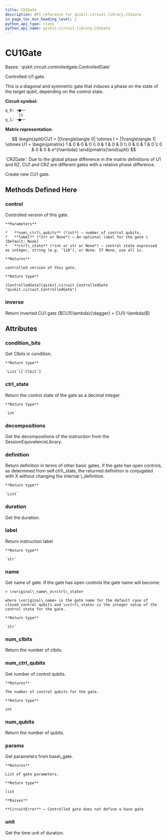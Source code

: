 ```yaml
---
title: CU1Gate
description: API reference for qiskit.circuit.library.CU1Gate
in_page_toc_min_heading_level: 1
python_api_type: class
python_api_name: qiskit.circuit.library.CU1Gate
---
```


# CU1Gate

<Class id="qiskit.circuit.library.CU1Gate" isDedicatedPage={true} github="https://github.com/qiskit/qiskit/tree/stable/0.20/qiskit/circuit/library/standard_gates/u1.py" signature="CU1Gate(theta, label=None, ctrl_state=None)">
  Bases: `qiskit.circuit.controlledgate.ControlledGate`

  Controlled-U1 gate.

  This is a diagonal and symmetric gate that induces a phase on the state of the target qubit, depending on the control state.

  **Circuit symbol:**

  ```python
  q_0: ─■──
        │λ
  q_1: ─■──
  ```

  **Matrix representation:**

$$
\begin{split}CU1 =
|0\rangle\langle 0| \otimes I + |1\rangle\langle 1| \otimes U1 =
\begin{pmatrix}
1 & 0 & 0 & 0 \\
0 & 1 & 0 & 0 \\
0 & 0 & 1 & 0 \\
0 & 0 & 0 & e^{i\lambda}
\end{pmatrix}\end{split}
$$

  <Admonition title="See also" type="note">
    `CRZGate`: Due to the global phase difference in the matrix definitions of U1 and RZ, CU1 and CRZ are different gates with a relative phase difference.
  </Admonition>

  Create new CU1 gate.

  ## Methods Defined Here

  ### control

  <Function id="qiskit.circuit.library.CU1Gate.control" name="control" signature="CU1Gate.control(num_ctrl_qubits=1, label=None, ctrl_state=None)">
    Controlled version of this gate.

    **Parameters**

    *   **num\_ctrl\_qubits** (*int*) – number of control qubits.
    *   **label** (*str or None*) – An optional label for the gate \[Default: None]
    *   **ctrl\_state** (*int or str or None*) – control state expressed as integer, string (e.g. ‘110’), or None. If None, use all 1s.

    **Returns**

    controlled version of this gate.

    **Return type**

    [ControlledGate](qiskit.circuit.ControlledGate "qiskit.circuit.ControlledGate")
  </Function>

  ### inverse

  <Function id="qiskit.circuit.library.CU1Gate.inverse" name="inverse" signature="CU1Gate.inverse()">
    Return inverted CU1 gate ($CU1(\lambda){\dagger} = CU1(-\lambda)$)
  </Function>

  ## Attributes

  ### condition\_bits

  <Attribute id="qiskit.circuit.library.CU1Gate.condition_bits" name="condition_bits">
    Get Clbits in condition.

    **Return type**

    `List`\[`Clbit`]
  </Attribute>

  ### ctrl\_state

  <Attribute id="qiskit.circuit.library.CU1Gate.ctrl_state" name="ctrl_state">
    Return the control state of the gate as a decimal integer.

    **Return type**

    `int`
  </Attribute>

  ### decompositions

  <Attribute id="qiskit.circuit.library.CU1Gate.decompositions" name="decompositions">
    Get the decompositions of the instruction from the SessionEquivalenceLibrary.
  </Attribute>

  ### definition

  <Attribute id="qiskit.circuit.library.CU1Gate.definition" name="definition">
    Return definition in terms of other basic gates. If the gate has open controls, as determined from self.ctrl\_state, the returned definition is conjugated with X without changing the internal \_definition.

    **Return type**

    `List`
  </Attribute>

  ### duration

  <Attribute id="qiskit.circuit.library.CU1Gate.duration" name="duration">
    Get the duration.
  </Attribute>

  ### label

  <Attribute id="qiskit.circuit.library.CU1Gate.label" name="label">
    Return instruction label

    **Return type**

    `str`
  </Attribute>

  ### name

  <Attribute id="qiskit.circuit.library.CU1Gate.name" name="name">
    Get name of gate. If the gate has open controls the gate name will become:

    > \<original\_name\_o\<ctrl\_state>

    where \<original\_name> is the gate name for the default case of closed control qubits and \<ctrl\_state> is the integer value of the control state for the gate.

    **Return type**

    `str`
  </Attribute>

  ### num\_clbits

  <Attribute id="qiskit.circuit.library.CU1Gate.num_clbits" name="num_clbits">
    Return the number of clbits.
  </Attribute>

  ### num\_ctrl\_qubits

  <Attribute id="qiskit.circuit.library.CU1Gate.num_ctrl_qubits" name="num_ctrl_qubits">
    Get number of control qubits.

    **Returns**

    The number of control qubits for the gate.

    **Return type**

    int
  </Attribute>

  ### num\_qubits

  <Attribute id="qiskit.circuit.library.CU1Gate.num_qubits" name="num_qubits">
    Return the number of qubits.
  </Attribute>

  ### params

  <Attribute id="qiskit.circuit.library.CU1Gate.params" name="params">
    Get parameters from base\_gate.

    **Returns**

    List of gate parameters.

    **Return type**

    list

    **Raises**

    **CircuitError** – Controlled gate does not define a base gate
  </Attribute>

  ### unit

  <Attribute id="qiskit.circuit.library.CU1Gate.unit" name="unit">
    Get the time unit of duration.
  </Attribute>
</Class>

